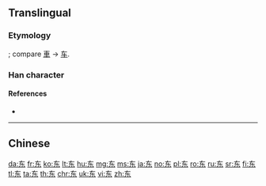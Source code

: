 {{also|车|示|車|東|𫠣}}
{{character info/new}}

==Translingual==

===Etymology===
{{Han simp|東}}; compare [[車]] → [[车]].

===Han character===
{{Han char|rn=1|rad=一|as=04|sn=5|four=40904|canj=KD|ids=⿻⿻一𠃋小}}

====References====
* {{Han ref|kx=0078.021|hdz=10017.050|uh=4E1C|ud=19996}}

----

==Chinese==
{{zh-see|東}}

[[da:东]]
[[fr:东]]
[[ko:东]]
[[lt:东]]
[[hu:东]]
[[mg:东]]
[[ms:东]]
[[ja:东]]
[[no:东]]
[[pl:东]]
[[ro:东]]
[[ru:东]]
[[sr:东]]
[[fi:东]]
[[tl:东]]
[[ta:东]]
[[th:东]]
[[chr:东]]
[[uk:东]]
[[vi:东]]
[[zh:东]]